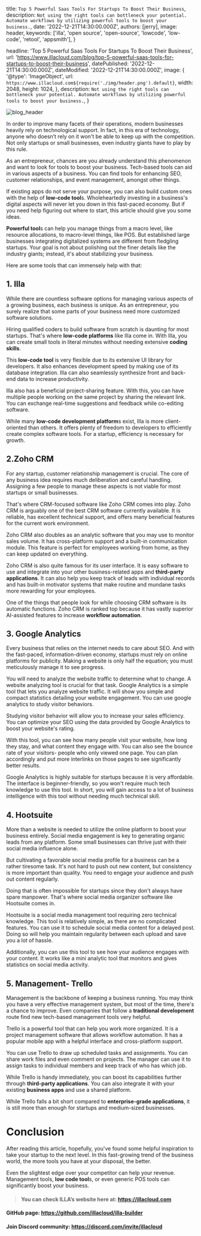 
  title: `Top 5 Powerful Saas Tools For Startups To Boost Their Business`,
  description: `Not using the right tools can bottleneck your potential. Automate workflows by utilizing powerful tools to boost your business.`,
  date: '2022-12-21T14:30:00.000Z',
  authors: [jerry],
  image: header,
  keywords: ['illa', 'open source', 'open-source', 'lowcode', 'low-code', 'retool', 'appsmith'],
}

  headline: 'Top 5 Powerful Saas Tools For Startups To Boost Their Business',
  url: 'https://www.illacloud.com/blog/top-5-powerful-saas-tools-for-startups-to-boost-their-business',
  datePublished: '2022-12-21T14:30:00.000Z',
  dateModified: '2022-12-21T14:30:00.000Z',
  image: {
    '@type': 'ImageObject',
    url: `https://www.illacloud.com${require('./img/header.png').default}`,
    width: 2048,
    height: 1024,
  },
  description: `Not using the right tools can bottleneck your potential. Automate workflows by utilizing powerful tools to boost your business.`,
}

<img
  src={header}
  alt="blog_header"
/>


In order to improve many facets of their operations, modern businesses heavily rely on technological support. In fact, in this era of technology, anyone who doesn’t rely on it won't be able to keep up with the competition. Not only startups or small businesses, even industry giants have to play by this rule.

As an entrepreneur, chances are you already understand this phenomenon and want to look for tools to boost your business. Tech-based tools can aid in various aspects of a business. You can find tools for enhancing SEO, customer relationships, and event management, amongst other things.

If existing apps do not serve your purpose, you can also build custom ones with the help of **low-code tool**s. Wholeheartedly investing in a business's digital aspects will never let you down in this fast-paced economy. But if you need help figuring out where to start, this article should give you some ideas.


**Powerful tool**s can help you manage things from a macro level, like resource allocations, to macro-level things, like POS. But established large businesses integrating digitalized systems are different from fledgling startups. Your goal is not about polishing out the finer details like the industry giants; instead, it's about stabilizing your business.

Here are some tools that can immensely help with that:

## 1. Illa

While there are countless software options for managing various aspects of a growing business, each business is unique. As an entrepreneur, you surely realize that some parts of your business need more customized software solutions.

Hiring qualified coders to build software from scratch is daunting for most startups. That's where **low-code platforms** like Illa come in. With Illa, you can create small tools in literal minutes without needing extensive **coding skills**.

This **low-code tool** is very flexible due to its extensive UI library for developers. It also enhances development speed by making use of its database integration. Illa can also seamlessly synthesize front and back-end data to increase productivity.

Illa also has a beneficial project-sharing feature. With this, you can have multiple people working on the same project by sharing the relevant link. You can exchange real-time suggestions and feedback while co-editing software.

While many **low-code development platform**s exist, Illa is more client-oriented than others. It offers plenty of freedom to developers to efficiently create complex software tools. For a startup, efficiency is necessary for growth.

## 2.Zoho CRM

For any startup, customer relationship management is crucial. The core of any business idea requires much deliberation and careful handling. Assigning a few people to manage these aspects is not viable for most startups or small businesses.

That's where CRM-focused software like Zoho CRM comes into play. Zoho CRM is arguably one of the best CRM software currently available. It is reliable, has excellent technical support, and offers many beneficial features for the current work environment.

Zoho CRM also doubles as an analytic software that you may use to monitor sales volume. It has cross-platform support and a built-in communication module. This feature is perfect for employees working from home, as they can keep updated on everything.

Zoho CRM is also quite famous for its user interface. It is easy software to use and integrate into your other business-related apps and **third-party applications**. It can also help you keep track of leads with individual records and has built-in motivator systems that make routine and mundane tasks more rewarding for your employees.

One of the things that people look for while choosing CRM software is its automatic functions. Zoho CRM is ranked top because it has vastly superior AI-assisted features to increase **workflow automation**.

## 3. Google Analytics

Every business that relies on the internet needs to care about SEO. And with the fast-paced, information-driven economy, startups must rely on online platforms for publicity. Making a website is only half the equation; you must meticulously manage it to see progress.

You will need to analyze the website traffic to determine what to change. A website analyzing tool is crucial for that task. Google Analytics is a simple tool that lets you analyze website traffic. It will show you simple and compact statistics detailing your website engagement. You can use google analytics to study visitor behaviors.

Studying visitor behavior will allow you to increase your sales efficiency. You can optimize your SEO using the data provided by Google Analytics to boost your website's rating.

With this tool, you can see how many people visit your website, how long they stay, and what content they engage with. You can also see the bounce rate of your visitors- people who only viewed one page. You can plan accordingly and put more interlinks on those pages to see significantly better results.

Google Analytics is highly suitable for startups because it is very affordable. The interface is beginner-friendly, so you won't require much tech knowledge to use this tool. In short, you will gain access to a lot of business intelligence with this tool without needing much technical skill.

## 4. Hootsuite

More than a website is needed to utilize the online platform to boost your business entirely. Social media engagement is key to generating organic leads from any platform. Some small businesses can thrive just with their social media influence alone.

But cultivating a favorable social media profile for a business can be a rather tiresome task. It's not hard to push out new content, but consistency is more important than quality. You need to engage your audience and push out content regularly.

Doing that is often impossible for startups since they don't always have spare manpower. That's where social media organizer software like Hootsuite comes in.

Hootsuite is a social media management tool requiring zero technical knowledge. This tool is relatively simple, as there are no complicated features. You can use it to schedule social media content for a delayed post. Doing so will help you maintain regularity between each upload and save you a lot of hassle.

Additionally, you can use this tool to see how your audience engages with your content. It works like a mini analytic tool that monitors and gives statistics on social media activity.

## 5. Management- Trello

Management is the backbone of keeping a business running. You may think you have a very effective management system, but most of the time, there's a chance to improve. Even companies that follow a **traditional development** route find new tech-based management tools very helpful.

Trello is a powerful tool that can help you work more organized. It is a project management software that allows workflow automation. It has a popular mobile app with a helpful interface and cross-platform support.

You can use Trello to draw up scheduled tasks and assignments. You can share work files and even comment on projects. The manager can use it to assign tasks to individual members and keep track of who has which job.

While Trello is handy immediately, you can boost its capabilities further through **third-party applications**. You can also integrate it with your existing **business apps** and use a shared platform.

While Trello falls a bit short compared to **enterprise-grade applications**, it is still more than enough for startups and medium-sized businesses.

# Conclusion

After reading this article, hopefully, you've found some helpful inspiration to take your startup to the next level. In this fast-growing trend of the business world, the more tools you have at your disposal, the better.

Even the slightest edge over your competitor can help your revenue. Management tools, **low code tool**s, or even generic POS tools can significantly boost your business.

> #### You can check ILLA’s website here at: https://illacloud.com
#### GitHub page: https://github.com/illacloud/illa-builder
#### Join Discord community: https://discord.com/invite/illacloud
